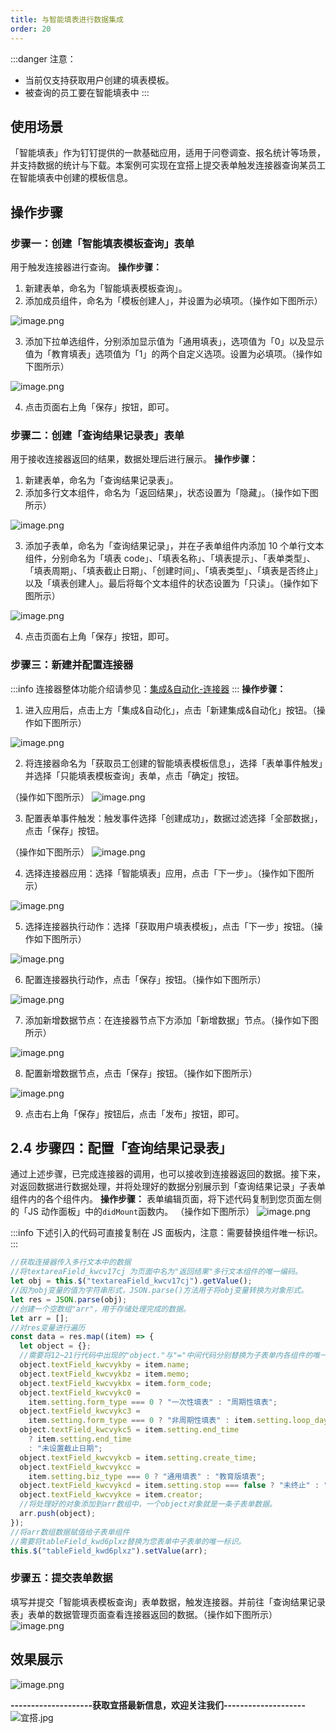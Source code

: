```yaml
---
title: 与智能填表进行数据集成
order: 20
---
```


:::danger
注意：

- 当前仅支持获取用户创建的填表模板。
- 被查询的员工要在智能填表中
  :::

## 使用场景

「智能填表」作为钉钉提供的一款基础应用，适用于问卷调查、报名统计等场景，并支持数据的统计与下载。本案例可实现在宜搭上提交表单触发连接器查询某员工在智能填表中创建的模板信息。

## 操作步骤

### 步骤一：创建「智能填表模板查询」表单

用于触发连接器进行查询。
**操作步骤：**

1. 新建表单，命名为「智能填表模板查询」。
1. 添加成员组件，命名为「模板创建人」，并设置为必填项。（操作如下图所示）

![image.png](https://img.alicdn.com/imgextra/i2/O1CN01GaR7VN1ewjesdfexn_!!6000000003936-2-tps-1834-871.png)
​

3. 添加下拉单选组件，分别添加显示值为「通用填表」，选项值为「0」以及显示值为「教育填表」选项值为「1」的两个自定义选项。设置为必填项。（操作如下图所示）

![image.png](https://img.alicdn.com/imgextra/i4/O1CN01wAFJiU27aPCq2ZWjA_!!6000000007813-2-tps-1908-893.png)
​

4. 点击页面右上角「保存」按钮，即可。

### 步骤二：创建「查询结果记录表」表单

用于接收连接器返回的结果，数据处理后进行展示。
**操作步骤：**

1. 新建表单，命名为「查询结果记录表」。
1. 添加多行文本组件，命名为「返回结果」，状态设置为「隐藏」。（操作如下图所示）

![image.png](https://img.alicdn.com/imgextra/i3/O1CN01xa3IcI1E8BwK7Mwax_!!6000000000306-2-tps-1830-872.png)
​

3. 添加子表单，命名为「查询结果记录」，并在子表单组件内添加 10 个单行文本组件，分别命名为「填表 code」、「填表名称」、「填表提示」、「表单类型」、「填表周期」、「填表截止日期」、「创建时间」、「填表类型」、「填表是否终止」以及「填表创建人」。最后将每个文本组件的状态设置为「只读」。（操作如下图所示）

![image.png](https://img.alicdn.com/imgextra/i1/O1CN01ZaFK3B24QNgp1RnBo_!!6000000007385-2-tps-1836-871.png)
​

4. 点击页面右上角「保存」按钮，即可。

### 步骤三：新建并配置连接器

:::info
连接器整体功能介绍请参见：[集成&自动化-连接器](https://www.yuque.com/yida/support/zevvr1?view=doc_embed)
:::
**操作步骤：**

1. 进入应用后，点击上方「集成&自动化」，点击「新建集成&自动化」按钮。（操作如下图所示）

![image.png](https://img.alicdn.com/imgextra/i4/O1CN0103DOZL1lw0KkgEhsy_!!6000000004882-2-tps-1908-878.png)
​

2. 将连接器命名为「获取员工创建的智能填表模板信息」，选择「表单事件触发」并选择「只能填表模板查询」表单，点击「确定」按钮。

（操作如下图所示）
![image.png](https://img.alicdn.com/imgextra/i2/O1CN016tW8rr1sYpbdFeKaK_!!6000000005779-2-tps-1914-885.png)
​

3. 配置表单事件触发：触发事件选择「创建成功」，数据过滤选择「全部数据」，点击「保存」按钮。

（操作如下图所示）
![image.png](https://img.alicdn.com/imgextra/i4/O1CN01kdy4121gIY8kNWxTV_!!6000000004119-2-tps-1920-951.png)
​

4. 选择连接器应用：选择「智能填表」应用，点击「下一步」。（操作如下图所示）

![image.png](https://img.alicdn.com/imgextra/i1/O1CN01KyodNh1wCcrmL740S_!!6000000006272-2-tps-1920-952.png)
​

5. 选择连接器执行动作：选择「获取用户填表模板」，点击「下一步」按钮。（操作如下图所示）

![image.png](https://img.alicdn.com/imgextra/i2/O1CN01HRpMvO2AC50ueTrpd_!!6000000008166-2-tps-1920-951.png)
​

6. 配置连接器执行动作，点击「保存」按钮。（操作如下图所示）

![image.png](https://img.alicdn.com/imgextra/i1/O1CN01eX8NYg1k9AURfjnpX_!!6000000004640-2-tps-1920-949.png)
​

7. 添加新增数据节点：在连接器节点下方添加「新增数据」节点。（操作如下图所示）

![image.png](https://img.alicdn.com/imgextra/i4/O1CN01CivfQr26Q2czQ1Jo2_!!6000000007655-2-tps-1920-951.png)
​

8. 配置新增数据节点，点击「保存」按钮。（操作如下图所示）

![image.png](https://img.alicdn.com/imgextra/i2/O1CN01b94TU326A0lIIQjf3_!!6000000007620-2-tps-1920-950.png)
​

9. 点击右上角「保存」按钮后，点击「发布」按钮，即可。

## 2.4 步骤四：配置「查询结果记录表」

通过上述步骤，已完成连接器的调用，也可以接收到连接器返回的数据。接下来，对返回数据进行数据处理，并将处理好的数据分别展示到「查询结果记录」子表单组件内的各个组件内。
**操作步骤：**
表单编辑页面，将下述代码复制到您页面左侧的「JS 动作面板」中的`didMount`函数内。
（操作如下图所示）
![image.png](https://img.alicdn.com/imgextra/i1/O1CN01TFghjK1nNJZQ6iu0o_!!6000000005077-2-tps-1911-893.png)
​

:::info
下述引入的代码可直接复制在 JS 面板内，注意：需要替换组件唯一标识。
:::

```javascript
//获取连接器传入多行文本中的数据
//将textareaField_kwcv17cj 为页面中名为"返回结果"多行文本组件的唯一编码。
let obj = this.$("textareaField_kwcv17cj").getValue();
//因为obj变量的值为字符串形式，JSON.parse()方法用于将obj变量转换为对象形式。
let res = JSON.parse(obj);
//创建一个空数组"arr"，用于存储处理完成的数据。
let arr = [];
//对res变量进行遍历
const data = res.map((item) => {
  let object = {};
  //需要将12~21行代码中出现的"object."与"="中间代码分别替换为子表单内各组件的唯一标识。
  object.textField_kwcvykby = item.name;
  object.textField_kwcvykbz = item.memo;
  object.textField_kwcvykbx = item.form_code;
  object.textField_kwcvykc0 =
    item.setting.form_type === 0 ? "一次性填表" : "周期性填表";
  object.textField_kwcvykc3 =
    item.setting.form_type === 0 ? "非周期性填表" : item.setting.loop_days;
  object.textField_kwcvykc5 = item.setting.end_time
    ? item.setting.end_time
    : "未设置截止日期";
  object.textField_kwcvykcb = item.setting.create_time;
  object.textField_kwcvykcc =
    item.setting.biz_type === 0 ? "通用填表" : "教育版填表";
  object.textField_kwcvykcd = item.setting.stop === false ? "未终止" : "已终止";
  object.textField_kwcvykce = item.creator;
  //将处理好的对象添加到arr数组中，一个object对象就是一条子表单数据。
  arr.push(object);
});
//将arr数组数据赋值给子表单组件
//需要将tableField_kwd6plxz替换为您表单中子表单的唯一标识。
this.$("tableField_kwd6plxz").setValue(arr);
```

### 步骤五：提交表单数据

填写并提交「智能填表模板查询」表单数据，触发连接器。并前往「查询结果记录表」表单的数据管理页面查看连接器返回的数据。（操作如下图所示）
![image.png](https://img.alicdn.com/imgextra/i2/O1CN01aybbac22ev20b03hf_!!6000000007146-2-tps-1920-951.png)

## 效果展示

![image.png](https://img.alicdn.com/imgextra/i1/O1CN01dfHegi1LM7IBn5VkB_!!6000000001284-2-tps-1920-951.png)

**--------------------获取宜搭最新信息，欢迎关注我们--------------------**
![宜搭.jpg](https://img.alicdn.com/imgextra/i2/O1CN01kzPtvK1ktstAK4wDg_!!6000000004742-0-tps-1800-1012.jpg)
